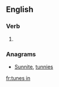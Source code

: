 ==English==

===Verb===
{{head|en}}

# {{en-third-person singular of|tune in}}

===Anagrams===
* [[Sunnite#English|Sunnite]], [[tunnies#English|tunnies]]

[[fr:tunes in]]